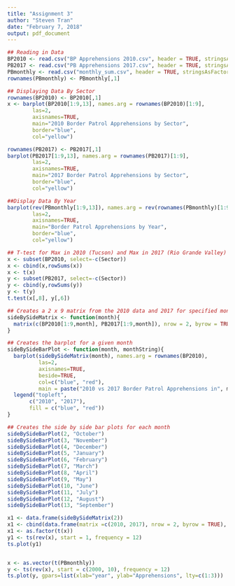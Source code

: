 ```yaml
---
title: "Assignment 3"
author: "Steven Tran"
date: "February 7, 2018"
output: pdf_document
---
```


```R
## Reading in Data
BP2010 <- read.csv("BP Apprehensions 2010.csv", header = TRUE, stringsAsFactors = FALSE)
PB2017 <- read.csv("PB Apprehensions 2017.csv", header = TRUE, stringsAsFactors = TRUE)
PBmonthly <- read.csv("monthly_sum.csv", header = TRUE, stringsAsFactors = TRUE)
rownames(PBmonthly) <- PBmonthly[,1]

## Displaying Data By Sector
rownames(BP2010) <- BP2010[,1]
x <- barplot(BP2010[1:9,13], names.arg = rownames(BP2010)[1:9],
        las=2,
        axisnames=TRUE,
        main="2010 Border Patrol Apprehensions by Sector",
        border="blue",
        col="yellow")

rownames(PB2017) <- PB2017[,1]
barplot(PB2017[1:9,13], names.arg = rownames(PB2017)[1:9],
        las=2,
        axisnames=TRUE,
        main="2017 Border Patrol Apprehensions by Sector",
        border="blue",
        col="yellow")

##Display Data By Year
barplot(rev(PBmonthly[1:9,13]), names.arg = rev(rownames(PBmonthly)[1:9]),
        las=2,
        axisnames=TRUE,
        main="Border Patrol Apprehensions by Year",
        border="blue",
        col="yellow")

## T-test for Max in 2010 (Tucson) and Max in 2017 (Rio Grande Valley)
x <- subset(BP2010, select=-c(Sector))
x <- cbind(x,rowSums(x))
x <- t(x)
y <- subset(PB2017, select=-c(Sector))
y <- cbind(y,rowSums(y))
y <- t(y)
t.test(x[,8], y[,6])

## Creates a 2 x 9 matrix from the 2010 data and 2017 for specified month
sideBySideMatrix <- function(month){
  matrix(c(BP2010[1:9,month], PB2017[1:9,month]), nrow = 2, byrow = TRUE)
}

## Creates the barplot for a given month
sideBySideBarPlot <- function(month, monthString){
  barplot(sideBySideMatrix(month), names.arg = rownames(BP2010),
          las=2,
          axisnames=TRUE,
          beside=TRUE,
          col=c("blue", "red"),
          main = paste("2010 vs 2017 Border Patrol Apprehensions in", monthString, sep=" "))
  legend("topleft", 
       c("2010", "2017"), 
       fill = c("blue", "red"))
}

## Creates the side by side bar plots for each month
sideBySideBarPlot(2, "October")
sideBySideBarPlot(3, "November")
sideBySideBarPlot(4, "December")
sideBySideBarPlot(5, "January")
sideBySideBarPlot(6, "February")
sideBySideBarPlot(7, "March")
sideBySideBarPlot(8, "April")
sideBySideBarPlot(9, "May")
sideBySideBarPlot(10, "June")
sideBySideBarPlot(11, "July")
sideBySideBarPlot(12, "August")
sideBySideBarPlot(13, "September")

x1 <- data.frame(sideBySideMatrix(2))
x1 <- cbind(data.frame(matrix =c(2010, 2017), nrow = 2, byrow = TRUE), x1)
x1 <- as.factor(t(x))
y1 <- ts(rev(x), start = 1, frequency = 12)
ts.plot(y1)


x <- as.vector(t(PBmonthly))
y <- ts(rev(x), start = c(2000, 10), frequency = 12)
ts.plot(y, gpars=list(xlab="year", ylab="Apprehensions", lty=c(1:3)))
```